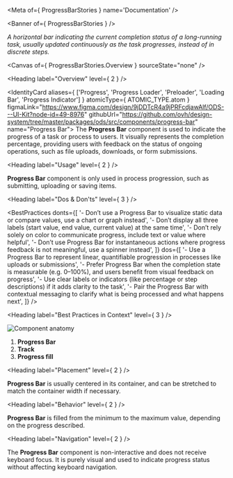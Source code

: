 
<Meta of={ ProgressBarStories } name='Documentation' />

<Banner of={ ProgressBarStories } />

_A horizontal bar indicating the current completion status of a long-running task, usually updated continuously as the task progresses, instead of in discrete steps._

<Canvas of={ ProgressBarStories.Overview } sourceState="none" />

<Heading label="Overview" level={ 2 } />

<IdentityCard aliases={ ['Progress', 'Progress Loader', 'Preloader', 'Loading Bar', 'Progress Indicator'] }
              atomicType={ ATOMIC_TYPE.atom }
              figmaLink="https://www.figma.com/design/9jDDTcR4a9jPRFcdjawAlf/ODS---UI-Kit?node-id=49-8976"
              githubUrl="https://github.com/ovh/design-system/tree/master/packages/ods/src/components/progress-bar"
              name="Progress Bar">
  The **Progress Bar** component is used to indicate the progress of a task or process to users. It visually
  represents the completion percentage, providing users with feedback on the status of ongoing operations, such as
  file uploads, downloads, or form submissions.
</IdentityCard>

<Heading label="Usage" level={ 2 } />

**Progress Bar** component is only used in process progression, such as submitting, uploading or saving items.

<Heading label="Dos & Don'ts" level={ 3 } />

<BestPractices
  donts={[
    '- Don’t use a Progress Bar to visualize static data or compare values, use a chart or graph instead',
    '- Don’t display all three labels (start value, end value, current value) at the same time',
    '- Don’t rely solely on color to communicate progress, include text or value where helpful',
    '- Don’t use Progress Bar for instantaneous actions where progress feedback is not meaningful, use a spinner instead',
  ]}
  dos={[
    '- Use a Progress Bar to represent linear, quantifiable progression in processes like uploads or submissions',
    '- Prefer Progress Bar when the completion state is measurable (e.g. 0–100%), and users benefit from visual feedback on progress',
    '- Use clear labels or indicators (like percentage or step descriptions) if it adds clarity to the task',
    '- Pair the Progress Bar with contextual messaging to clarify what is being processed and what happens next',
  ]}
/>

<Heading label="Best Practices in Context" level={ 3 } />

![Component anatomy](components/progress-bar/anatomy.png "Component anatomy")

1. **Progress Bar**
2. **Track**
3. **Progress fill**

<Heading label="Placement" level={ 2 } />

**Progress Bar** is usually centered in its container, and can be stretched to match the container width if necessary.

<Heading label="Behavior" level={ 2 } />

**Progress Bar** is filled from the minimum to the maximum value, depending on the progress described.

<Heading label="Navigation" level={ 2 } />

The **Progress Bar** component is non-interactive and does not receive keyboard focus. It is purely visual and used to indicate progress status without affecting keyboard navigation.
